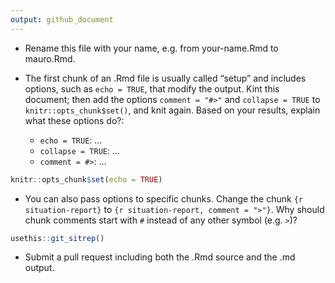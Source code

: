 ```yaml
---
output: github_document
---
```


* Rename this file with your name, e.g. from your-name.Rmd to mauro.Rmd.

* The first chunk of an .Rmd file is usually called "setup" and includes options, such as `echo = TRUE`, that modify the output. Kint this document; then add the options `comment = "#>"` and `collapse = TRUE` to `knitr::opts_chunk$set()`, and knit again. Based on your results, explain what these options do?:

  * `echo = TRUE`: ...
  * `collapse = TRUE`: ...
  * `comment = #>`: ...

```r
knitr::opts_chunk$set(echo = TRUE)
```

* You can also pass options to specific chunks. Change the chunk `{r situation-report}` to `{r situation-report, comment = ">"}`. Why should chunk comments start with `#` instead of any other symbol (e.g. `>`)?

```r
usethis::git_sitrep()
```

* Submit a pull request including both the .Rmd source and the .md output.
